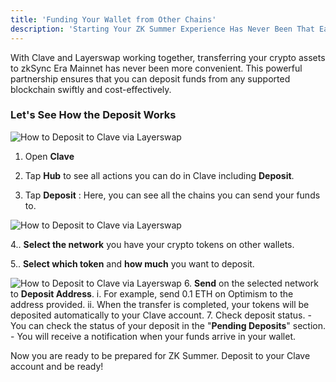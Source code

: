 ```yaml
---
title: 'Funding Your Wallet from Other Chains'
description: 'Starting Your ZK Summer Experience Has Never Been That Easy! Lets Learn How You Can Fund Your Clave Wallet on Zksync, Easily!'
---
```



With Clave and Layerswap working together, transferring your crypto assets to zkSync Era Mainnet has never been more convenient. This powerful partnership ensures that you can deposit funds from any supported blockchain swiftly and cost-effectively.

### Let's See How the Deposit Works

![How to Deposit to Clave via Layerswap](./images/layerswap1.png)

1. Open **Clave**

2. Tap **Hub** to see all actions you can do in Clave including **Deposit**.

3. Tap **Deposit** : Here, you can see all the chains you can send your funds to.

![How to Deposit to Clave via Layerswap](./images/layerswap2.png)

4.. **Select the network** you have your crypto tokens on other wallets.

5.. **Select which token** and **how much** you want to deposit.

![How to Deposit to Clave via Layerswap](./images/layerswap3.png)
6. **Send** on the selected network to **Deposit Address**.
    i. For example, send 0.1 ETH on Optimism to the address provided.
    ii. When the transfer is completed, your tokens will be deposited automatically to your Clave account.
7. Check deposit status.
    - You can check the status of your deposit in the "**Pending Deposits**" section.
    - You will receive a notification when your funds arrive in your wallet.

Now you are ready to be prepared for ZK Summer. Deposit to your Clave account and be ready!